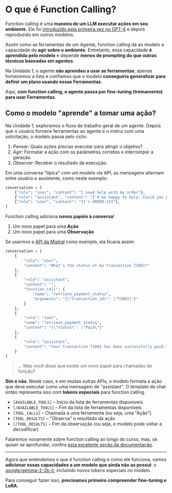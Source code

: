 # O que é Function Calling?

Function calling é uma **maneira de um LLM executar ações em seu ambiente**. Ele foi [introduzido pela primeira vez no GPT-4](https://openai.com/index/function-calling-and-other-api-updates/) e depois reproduzido em outros modelos.

Assim como as ferramentas de um Agente, function calling dá ao modelo a capacidade de **agir sobre o ambiente**. Entretanto, essa capacidade **é aprendida pelo modelo** e depende **menos de prompting do que outras técnicas baseadas em agentes**.

Na Unidade 1, o agente **não aprendeu a usar as ferramentas**; apenas fornecemos a lista e confiamos que o modelo **conseguiria generalizar para definir um plano usando essas Ferramentas**.

Aqui, **com function calling, o agente passa por fine-tuning (treinamento) para usar Ferramentas**.

## Como o modelo "aprende" a tomar uma ação?

Na Unidade 1, exploramos o fluxo de trabalho geral de um agente. Depois que o usuário fornece ferramentas ao agente e o instrui com uma solicitação, o modelo passa pelo ciclo:

1. *Pensar*: Quais ações preciso executar para atingir o objetivo?  
2. *Agir*: Formatar a ação com os parâmetros corretos e interromper a geração.  
3. *Observar*: Receber o resultado da execução.

Em uma conversa "típica" com um modelo via API, as mensagens alternam entre usuário e assistente, como neste exemplo:

```python
conversation = [
    {"role": "user", "content": "I need help with my order"},
    {"role": "assistant", "content": "I'd be happy to help. Could you provide your order number?"},
    {"role": "user", "content": "It's ORDER-123"},
]
```

Function calling adiciona **novos papéis à conversa**!

1. Um novo papel para uma **Ação**  
2. Um novo papel para uma **Observação**

Se usarmos a [API da Mistral](https://docs.mistral.ai/capabilities/function_calling/) como exemplo, ela ficaria assim:

```python
conversation = [
    {
        "role": "user",
        "content": "What's the status of my transaction T1001?"
    },
    {
        "role": "assistant",
        "content": "",
        "function_call": {
            "name": "retrieve_payment_status",
            "arguments": "{\"transaction_id\": \"T1001\"}"
        }
    },
    {
        "role": "tool",
        "name": "retrieve_payment_status",
        "content": "{\"status\": \"Paid\"}"
    },
    {
        "role": "assistant",
        "content": "Your transaction T1001 has been successfully paid."
    }
]
```

> ... Mas você disse que existe um novo papel para chamadas de função?

**Sim e não**. Neste caso, e em muitas outras APIs, o modelo formata a ação que deve executar como uma mensagem de "assistant". O template de chat então representa isso com **tokens especiais** para function calling.

- `[AVAILABLE_TOOLS]` – Início da lista de ferramentas disponíveis  
- `[/AVAILABLE_TOOLS]` – Fim da lista de ferramentas disponíveis  
- `[TOOL_CALLS]` – Chamada a uma ferramenta (ou seja, uma "Ação")  
- `[TOOL_RESULTS]` – "Observa" o resultado da ação  
- `[/TOOL_RESULTS]` – Fim da observação (ou seja, o modelo pode voltar a decodificar)

Falaremos novamente sobre function calling ao longo do curso, mas, se quiser se aprofundar, confira [esta excelente seção da documentação](https://docs.mistral.ai/capabilities/function_calling/).

---

Agora que entendemos o que é function calling e como ele funciona, vamos **adicionar essas capacidades a um modelo que ainda não as possui**: o [google/gemma-2-2b-it](https://huggingface.co/google/gemma-2-2b-it), incluindo novos tokens especiais no modelo.

Para conseguir fazer isso, **precisamos primeiro compreender fine-tuning e LoRA**.
